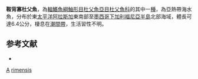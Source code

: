 {{Speciesbox
| taxon = Ocynectes rimensis
| binomial_authority = [[Greeley|Greeley]], 1899
| status = NE
| status_system = IUCN3.1
| synonyms = *''Rusciculus rimensis'', Greeley, 1899
*''Stelgidonotus latifrons'', Gilbert & Thompson, 1905
*''Oligocottus latifrons'', Gilbert & Thompson, 1905
*''Stelgidinotus latifrons'', Gilbert & Thompson, 1905
}}
'''鞍背寡杜父魚'''，為[[輻鰭魚綱|輻鰭魚綱]][[鮋形目|鮋形目]][[杜父魚亞目|杜父魚亞目]][[杜父魚科|杜父魚科]]的其中一[[種|種]]，為亞熱帶海水魚，分布於東[[太平洋|太平洋]][[阿拉斯加|阿拉斯加]]東南部至[[墨西哥|墨西哥]][[下加利福尼亞半島|下加利福尼亞半島]]北部海域，體長可達6.4公分，棲息在[[潮間帶|潮間帶]]，生活習性不明。

==参考文献==
*{{FishBase_species|genus=Ocynectes|species=rimensis|year=2014|month=5}}

{{鮋形目小作品}}
{{Taxonbar}}
[[Category:1899年描述的鱼类|A]]
[[Category:寡杜父魚屬|rimensis]]